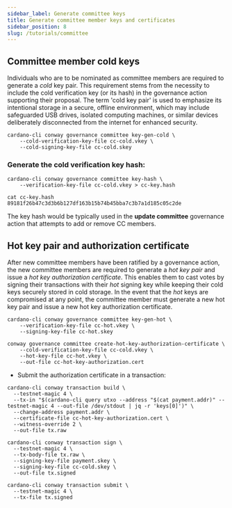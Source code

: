 ```yaml
---
sidebar_label: Generate committee keys
title: Generate committee member keys and certificates
sidebar_position: 8
slug: /tutorials/committee
---
```


## Committee member cold keys

Individuals who are to be nominated as committee members are required to generate a *cold* key pair. This requirement stems from the necessity to include the cold verification key (or its hash) in the governance action supporting their proposal. The term 'cold key pair' is used to emphasize its intentional storage in a secure, offline environment, which may include safeguarded USB drives, isolated computing machines, or similar devices deliberately disconnected from the internet for enhanced security.

```
cardano-cli conway governance committee key-gen-cold \
    --cold-verification-key-file cc-cold.vkey \
    --cold-signing-key-file cc-cold.skey
```

### Generate the cold verification key hash:

```
cardano-cli conway governance committee key-hash \
    --verification-key-file cc-cold.vkey > cc-key.hash
```
```
cat cc-key.hash
89181f26b47c3d3b6b127df163b15b74b45bba7c3b7a1d185c05c2de
```

The key hash would be typically used in the **update committee** governance action that attempts to add or remove CC members.

## Hot key pair and authorization certificate

After new committee members have been ratified by a governance action, the new committee members are required to generate a _hot key pair_ and issue
a _hot key authorization certificate_. This enables them to cast votes by signing their transactions with their *hot* signing key while keeping their cold
keys securely stored in cold storage. In the event that the *hot* keys are compromised at any point, the committee member must generate a new hot key pair and issue
a new hot key authorization certificate.

```
cardano-cli conway governance committee key-gen-hot \
    --verification-key-file cc-hot.vkey \
    --signing-key-file cc-hot.skey
```
```
conway governance committee create-hot-key-authorization-certificate \
    --cold-verification-key-file cc-cold.vkey \
    --hot-key-file cc-hot.vkey \
    --out-file cc-hot-key-authorization.cert
```

- Submit the authorization certificate in a transaction:

```
cardano-cli conway transaction build \
  --testnet-magic 4 \
  --tx-in "$(cardano-cli query utxo --address "$(cat payment.addr)" --testnet-magic 4 --out-file /dev/stdout | jq -r 'keys[0]')" \
  --change-address payment.addr \
  --certificate-file cc-hot-key-authorization.cert \
  --witness-override 2 \
  --out-file tx.raw
```
```
cardano-cli conway transaction sign \
  --testnet-magic 4 \
  --tx-body-file tx.raw \
  --signing-key-file payment.skey \
  --signing-key-file cc-cold.skey \
  --out-file tx.signed
```
```
cardano-cli conway transaction submit \
  --testnet-magic 4 \
  --tx-file tx.signed
```
